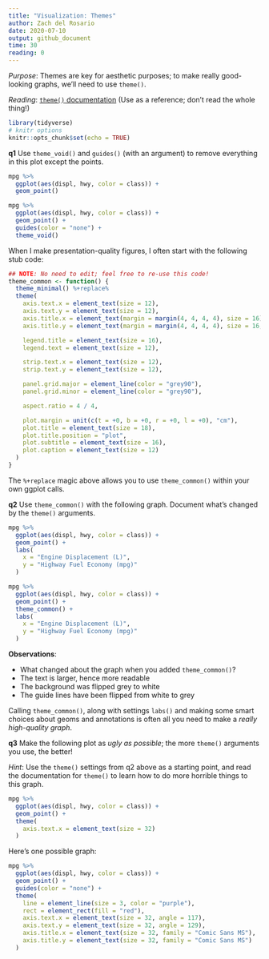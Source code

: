 ```yaml
---
title: "Visualization: Themes"
author: Zach del Rosario
date: 2020-07-10
output: github_document
time: 30
reading: 0
---
```


*Purpose*: Themes are key for aesthetic purposes; to make really good-looking graphs, we'll need to use `theme()`.

*Reading*: [`theme()` documentation](https://ggplot2.tidyverse.org/reference/theme.html) (Use as a reference; don't read the whole thing!)

```r
library(tidyverse)
# knitr options
knitr::opts_chunk$set(echo = TRUE)
```

__q1__ Use `theme_void()` and `guides()` (with an argument) to remove everything in this plot except the points.

```r
mpg %>%
  ggplot(aes(displ, hwy, color = class)) +
  geom_point()
```

<!-- solution-begin -->
```r
mpg %>%
  ggplot(aes(displ, hwy, color = class)) +
  geom_point() +
  guides(color = "none") +
  theme_void()
```
<!-- solution-end -->

When I make presentation-quality figures, I often start with the following stub code:

```r
## NOTE: No need to edit; feel free to re-use this code!
theme_common <- function() {
  theme_minimal() %+replace%
  theme(
    axis.text.x = element_text(size = 12),
    axis.text.y = element_text(size = 12),
    axis.title.x = element_text(margin = margin(4, 4, 4, 4), size = 16),
    axis.title.y = element_text(margin = margin(4, 4, 4, 4), size = 16, angle = 90),

    legend.title = element_text(size = 16),
    legend.text = element_text(size = 12),

    strip.text.x = element_text(size = 12),
    strip.text.y = element_text(size = 12),

    panel.grid.major = element_line(color = "grey90"),
    panel.grid.minor = element_line(color = "grey90"),

    aspect.ratio = 4 / 4,

    plot.margin = unit(c(t = +0, b = +0, r = +0, l = +0), "cm"),
    plot.title = element_text(size = 18),
    plot.title.position = "plot",
    plot.subtitle = element_text(size = 16),
    plot.caption = element_text(size = 12)
  )
}
```

The `%+replace` magic above allows you to use `theme_common()` within your own ggplot calls.

__q2__ Use `theme_common()` with the following graph. Document what's changed by the `theme()` arguments.

```r
mpg %>%
  ggplot(aes(displ, hwy, color = class)) +
  geom_point() +
  labs(
    x = "Engine Displacement (L)",
    y = "Highway Fuel Economy (mpg)"
  )
```
<!-- solution-begin -->

```r
mpg %>%
  ggplot(aes(displ, hwy, color = class)) +
  geom_point() +
  theme_common() +
  labs(
    x = "Engine Displacement (L)",
    y = "Highway Fuel Economy (mpg)"
  )
```
<!-- solution-end -->

**Observations**:

<!-- task-begin -->
- What changed about the graph when you added `theme_common()`?
<!-- task-end -->
<!-- solution-begin -->
- The text is larger, hence more readable
- The background was flipped grey to white
- The guide lines have been flipped from white to grey
<!-- solution-end -->

Calling `theme_common()`, along with settings `labs()` and making some smart choices about geoms and annotations is often all you need to make a *really high-quality graph*.

__q3__ Make the following plot as *ugly as possible*; the more `theme()` arguments you use, the better!

*Hint*: Use the `theme()` settings from q2 above as a starting point, and read the documentation for `theme()` to learn how to do more horrible things to this graph.

```r
mpg %>%
  ggplot(aes(displ, hwy, color = class)) +
  geom_point() +
  theme(
    axis.text.x = element_text(size = 32)
  )
```

<!-- solution-begin -->
Here's one possible graph:

```r
mpg %>%
  ggplot(aes(displ, hwy, color = class)) +
  geom_point() +
  guides(color = "none") +
  theme(
    line = element_line(size = 3, color = "purple"),
    rect = element_rect(fill = "red"),
    axis.text.x = element_text(size = 32, angle = 117),
    axis.text.y = element_text(size = 32, angle = 129),
    axis.title.x = element_text(size = 32, family = "Comic Sans MS"),
    axis.title.y = element_text(size = 32, family = "Comic Sans MS")
  )
```
<!-- solution-end -->

<!-- include-exit-ticket -->
